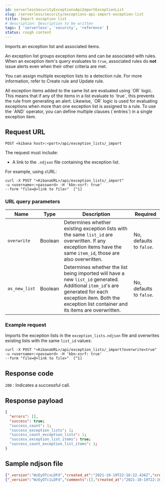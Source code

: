 ```yaml
---
id: serverlessSecurityExceptionsApiImportExceptionList
slug: /serverless/security/exceptions-api-import-exception-list
title: Import exception list
# description: Description to be written
tags: [ 'serverless', 'security', 'reference' ]
status: rough content
---
```


<div id="exceptions-api-import-exception-list"></div>

Imports an exception list and associated items.

An exception list groups <DocLink id="serverlessSecurityExceptionsApiCreateExceptionItem">exception items</DocLink>
and can be associated with rules. When an exception item's query evaluates to
`true`, associated rules do **not** issue alerts even when their other criteria are met.

You can assign multiple exception lists to a detection rule. For more information, refer to <DocLink id="serverlessSecurityRulesApiCreate">Create rule</DocLink> and <DocLink id="serverlessSecurityRulesApiUpdate">Update rule</DocLink>.

<DocCallOut title="Important" color="warning">
All exception items added to the same list are evaluated using
`OR` logic. This means that if any of the items in a list evaluate to `true`, this
prevents the rule from generating an alert. Likewise, `OR` logic is
used for evaluating exceptions when more than one exception list is
assigned to a rule. To use the `AND` operator, you can define multiple clauses
(`entries`) in a single exception item.
</DocCallOut>

## Request URL

`POST <kibana host>:<port>/api/exception_lists/_import`

The request must include:

* A link to the `.ndjson` file containing the exception list.

For example, using cURL:

```console
curl -X POST "<KibanaURL>/api/exception_lists/_import"
-u <username>:<password> -H 'kbn-xsrf: true'
--form "file=@<link to file>"  [^1]
```
[^1]: The relative link to the `.ndjson` file containing the exception list.

### URL query parameters

| Name | Type | Description | Required |
|---|---|---|---|
| `overwrite` | Boolean | Determines whether existing exception lists with the same `list_id` are overwritten. If any exception items have the same `item_id`, those are also overwritten. | No, defaults to `false`. |
| `as_new_list` | Boolean | Determines whether the list being imported will have a new `list_id` generated. Additional `item_id`'s are generated for each exception item. Both the exception list container and its items are overwritten. | No, defaults to `false`. |

### Example request

Imports the exception lists in the `exception_lists.ndjson` file and overwrites
existing lists with the same `list_id` values:

```console
curl -X POST "<KibanaURL>/api/exception_lists/_import?overwrite=true"
-u <username>:<password> -H 'kbn-xsrf: true'
--form "file=@<link to file>"  [^1]
```
[^1]: The relative link to the `.ndjson` file containing the exception list.

## Response code

`200` 
    : Indicates a successful call.

## Response payload

```json
{
  "errors": [],
  "success": true;
  "success_count": 1;
  "success_exception_lists": 1;
  "success_count_exception_lists": 1;
  "success_exception_list_items": true;
  "success_count_exception_list_items": 1;
}
```

## Sample ndjson file

```json
{"_version":"WzEyOTcxLDFd","created_at":"2021-10-19T22:16:22.426Z","created_by":"elastic","description":"Query with a rule_id that acts like an external id","id":"3120bfa0-312a-11ec-9af9-ebd1fe0a2379","immutable":false,"list_id":"7d7cccb8-db72-4667-b1f3-648efad7c1ee","name":"Query with a rule id Number 1","namespace_type":"single","os_types":[],"tags":[],"tie_breaker_id":"e4daafa2-a60b-4e97-8eb4-2ed54356308f","type":"detection","updated_at":"2021-10-19T22:16:22.491Z","updated_by":"elastic","version":1}
{"_version":"WzEyOTc1LDFd","comments":[],"created_at":"2021-10-19T22:16:36.567Z","created_by":"elastic","description":"Query with a rule id Number 1 - exception list item","entries":[{"field":"@timestamp","operator":"included","type":"exists"}],"id":"398ea580-312a-11ec-9af9-ebd1fe0a2379","item_id":"f7fd00bb-dba8-4c93-9d59-6cbd427b6330","list_id":"7d7cccb8-db72-4667-b1f3-648efad7c1ee","name":"Query with a rule id Number 1 - exception list item","namespace_type":"single","os_types":[],"tags":[],"tie_breaker_id":"54fecdba-1b36-467a-867c-a49aaaa84dcc","type":"simple","updated_at":"2021-10-19T22:16:36.634Z","updated_by":"elastic"}
```